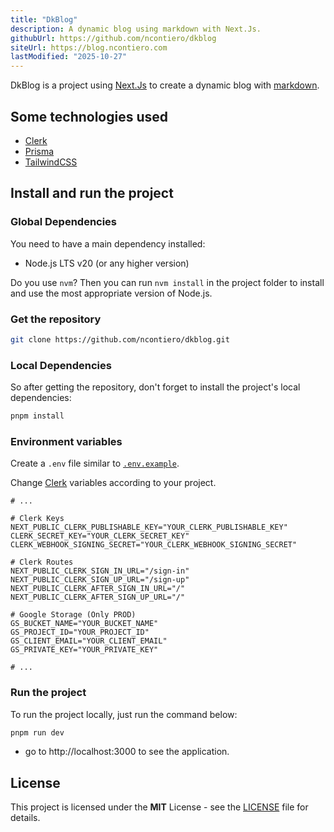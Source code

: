 ```yaml
---
title: "DkBlog"
description: A dynamic blog using markdown with Next.Js.
githubUrl: https://github.com/ncontiero/dkblog
siteUrl: https://blog.ncontiero.com
lastModified: "2025-10-27"
---
```


DkBlog is a project using [Next.Js](https://nextjs.org/) to create a dynamic blog with [markdown](https://www.markdownguide.org/).

## Some technologies used

- [Clerk](https://clerk.com/)
- [Prisma](https://www.prisma.io/)
- [TailwindCSS](https://tailwindcss.com/)

## Install and run the project

### Global Dependencies

You need to have a main dependency installed:

- Node.js LTS v20 (or any higher version)

Do you use `nvm`? Then you can run `nvm install` in the project folder to install and use the most appropriate version of Node.js.

### Get the repository

```bash title="terminal"
git clone https://github.com/ncontiero/dkblog.git
```

### Local Dependencies

So after getting the repository, don't forget to install the project's local dependencies:

```bash title="terminal"
pnpm install
```

### Environment variables

Create a `.env` file similar to [`.env.example`](https://github.com/ncontiero/dkblog/blob/main/.env.example).

Change [Clerk](https://dashboard.clerk.com/) variables according to your project.

```env title=".env"
# ...

# Clerk Keys
NEXT_PUBLIC_CLERK_PUBLISHABLE_KEY="YOUR_CLERK_PUBLISHABLE_KEY"
CLERK_SECRET_KEY="YOUR_CLERK_SECRET_KEY"
CLERK_WEBHOOK_SIGNING_SECRET="YOUR_CLERK_WEBHOOK_SIGNING_SECRET"

# Clerk Routes
NEXT_PUBLIC_CLERK_SIGN_IN_URL="/sign-in"
NEXT_PUBLIC_CLERK_SIGN_UP_URL="/sign-up"
NEXT_PUBLIC_CLERK_AFTER_SIGN_IN_URL="/"
NEXT_PUBLIC_CLERK_AFTER_SIGN_UP_URL="/"

# Google Storage (Only PROD)
GS_BUCKET_NAME="YOUR_BUCKET_NAME"
GS_PROJECT_ID="YOUR_PROJECT_ID"
GS_CLIENT_EMAIL="YOUR_CLIENT_EMAIL"
GS_PRIVATE_KEY="YOUR_PRIVATE_KEY"

# ...
```

### Run the project

To run the project locally, just run the command below:

```bash title="terminal"
pnpm run dev
```

- go to http://localhost:3000 to see the application.

## License

This project is licensed under the **MIT** License - see the [LICENSE](https://github.com/ncontiero/dkblog/blob/main/LICENSE) file for details.
